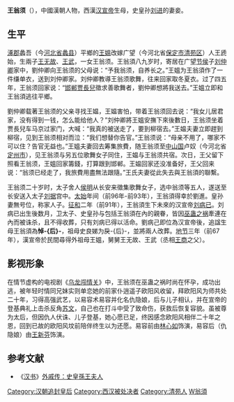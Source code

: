'''王翁须'''（{{bd|前2世纪||前91年||catIdx=W}}），中國漢朝人物，西漢[[汉宣帝|汉宣帝]]生母，史皇孙[[刘进|刘进]]的妻妾。

== 生平 ==
[[涿郡|涿郡]]蠡吾（今[[河北省|河北省]][[蠡县|蠡县]]）平鄉的[[博平君|王媼]]改嫁广望（今河北省[[保定市|保定市]][[清苑区|清苑区]]）人王虒始，生兩子[[王无故|王无故]]、[[王武_(西汉)|王武]]，一女王翁须。王翁須八九岁时，寄居在广望[[节侯|节侯]]子[[刘仲卿|刘仲卿]]家中，劉仲卿向王翁须的父母说：“予我翁须，自养长之。”王媼为王翁須作了一件缣单衣，送到刘仲卿家。刘仲卿教導王翁须歌舞，往来回家取冬夏衣。过了四五年，王翁须回家说：“[[邯鄲郡|邯郸]][[贾長兒|贾長兒]]徵求善歌舞者，劉仲卿想將我送去。”王媼立即和王翁須逃往平鄉。

劉仲卿载著王翁须的父亲寻找王媪，王媪害怕，带着王翁须回去说：“我女儿居君家，没有得到一钱，怎么能给他人？”刘仲卿將王媼安撫下來後數日，王翁须坐着贾長兒车马京过家门，大喊：“我真的被送走了，要到柳宿去。”王媪夫妻立即趕到柳宿，见到王翁须相对而泣：“我们想替你告官。”王翁须说：“母亲不用了，哪家不可以住？告官无益也。”王媼夫妻回去筹集旅費，随王翁须至[[中山郡|中山国]]卢奴（今河北省[[定州市|定州市]]），见王翁须与另五位歌舞女子同住，王媪与王翁须共宿。次日，王父留下照看王翁须，王媼回家籌錢，打算跟到邯郸。王媪回家还没准备好，王父回来说：“翁须已经走了，我旅費用盡無法跟隨。”王氏夫妻從此失去與王翁須的聯繫。

王翁须二十岁时，太子舍人[[侯明|侯明]]从长安来徵集歌舞女子，选中翁须等五人，遂送至长安送入太子[[刘据|刘据]]宫中。[[太始_(西汉)|太始]]年间（前96年-前93年），王翁須得幸於劉進。皇孙妻無号位，称家人子。[[征和|征和]]二年（前91年），王翁須生下未來的汉宣帝[[汉宣帝|刘病已]]。刘病已出生後数月，卫太子、史皇孙与包括王翁須在內的親眷，皆因[[巫蛊之祸|巫蛊之祸]]牽連在內而被诛杀，且不得收葬，只有刘病已得以活命。劉病己即位為汉宣帝後，追諡生母王翁須為'''悼-{后}-'''，祖母史良娣为戾-{后}-，並將兩人改葬。[[地节|地节]]三年（前67年），漢宣帝於民間尋得外祖母王媼，舅舅王无故、王武（丞相[[王商_(樂昌侯)|王商]]之父）。

== 影视形象 ==
在情节虚构的电视剧《[[乌龙闯情关|乌龙闯情关]]》中，王翁须在巫蛊之祸时尚在怀孕，成功出逃，被年轻时情同兄妹实则单恋她的前家仆逍遥子欧阳风收留，拜欧阳风为师共处二十年，习得高强武艺，以易容术易容并化名仇隐娘，后与儿子相认，并在宣帝的登基典礼上击杀反角[[苏文_(汉朝)|苏文]]，自己也在打斗中受了致命伤，获救后恢复容貌。虽被尊为太后，但因仇人伏诛、儿子登基，她心愿已足，终因感念欧阳风相伴二十年之恩，回到已故的欧阳风坟前陪伴终生以为还愿。易容前由[[林心如|林心如]]饰演，易容后（仇隐娘）由[[王新芬|王新芬]]饰演。

{{汉朝皇后}}

==参考文献==
*《[[汉书|汉书]]》[[:s:漢書/卷097上#史皇孫王夫人|外戚传：史皇孫王夫人]]

{{DEFAULTSORT:W}}
[[Category:汉朝追封皇后|Category:汉朝追封皇后]]
[[Category:西汉被处决者|Category:西汉被处决者]]
[[Category:清苑人|Category:清苑人]]
[[Category:王姓|W翁須]]